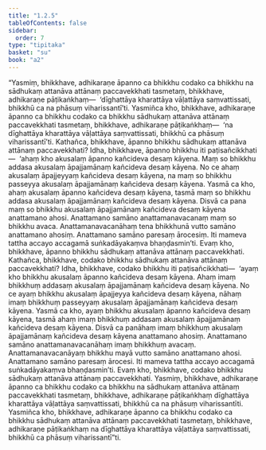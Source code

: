 ```yaml
---
title: "1.2.5"
tableOfContents: false
sidebar:
  order: 7
type: "tipitaka"
basket: "su"
book: "a2"
---
```



<DynamicBreadcrumb />

<Division number="15" book="a2">

<Paragraph number="37" book="a2">
“Yasmiṃ, bhikkhave, adhikaraṇe āpanno ca bhikkhu codako ca bhikkhu na sādhukaṃ attanāva attānaṃ paccavekkhati tasmetaṃ, bhikkhave, adhikaraṇe pāṭikaṅkhaṃ—  ‘dīghattāya kharattāya vāḷattāya saṃvattissati, bhikkhū ca na phāsuṃ viharissantī’ti. Yasmiñca kho, bhikkhave, adhikaraṇe āpanno ca bhikkhu codako ca bhikkhu sādhukaṃ attanāva attānaṃ paccavekkhati tasmetaṃ, bhikkhave, adhikaraṇe pāṭikaṅkhaṃ—  ‘na dīghattāya kharattāya vāḷattāya saṃvattissati, bhikkhū ca phāsuṃ viharissantī’ti.
</Paragraph>

<Paragraph number="38" book="a2">
Kathañca, bhikkhave, āpanno bhikkhu sādhukaṃ attanāva attānaṃ paccavekkhati? Idha, bhikkhave, āpanno bhikkhu iti paṭisañcikkhati—  ‘ahaṃ kho akusalaṃ āpanno kañcideva desaṃ kāyena. Maṃ so bhikkhu addasa akusalaṃ āpajjamānaṃ kañcideva desaṃ kāyena. No ce ahaṃ akusalaṃ āpajjeyyaṃ kañcideva desaṃ kāyena, na maṃ so bhikkhu passeyya akusalaṃ āpajjamānaṃ kañcideva desaṃ kāyena. Yasmā ca kho, ahaṃ akusalaṃ āpanno kañcideva desaṃ kāyena, tasmā maṃ so bhikkhu addasa akusalaṃ āpajjamānaṃ kañcideva desaṃ kāyena. Disvā ca pana maṃ so bhikkhu akusalaṃ āpajjamānaṃ kañcideva desaṃ kāyena anattamano ahosi. Anattamano samāno anattamanavacanaṃ maṃ so bhikkhu avaca. Anattamanavacanāhaṃ tena bhikkhunā vutto samāno anattamano ahosiṃ. Anattamano samāno paresaṃ ārocesiṃ. Iti mameva tattha accayo accagamā suṅkadāyakaṃva bhaṇḍasmin’ti. Evaṃ kho, bhikkhave, āpanno bhikkhu sādhukaṃ attanāva attānaṃ paccavekkhati.
</Paragraph>

<Paragraph number="39" book="a2">
Kathañca, bhikkhave, codako bhikkhu sādhukaṃ attanāva attānaṃ paccavekkhati? Idha, bhikkhave, codako bhikkhu iti paṭisañcikkhati—  ‘ayaṃ kho bhikkhu akusalaṃ āpanno kañcideva desaṃ kāyena. Ahaṃ imaṃ bhikkhuṃ addasaṃ akusalaṃ āpajjamānaṃ kañcideva desaṃ kāyena. No ce ayaṃ bhikkhu akusalaṃ āpajjeyya kañcideva desaṃ kāyena, nāhaṃ imaṃ bhikkhuṃ passeyyaṃ akusalaṃ āpajjamānaṃ kañcideva desaṃ kāyena. Yasmā ca kho, ayaṃ bhikkhu akusalaṃ āpanno kañcideva desaṃ kāyena, tasmā ahaṃ imaṃ bhikkhuṃ addasaṃ akusalaṃ āpajjamānaṃ kañcideva desaṃ kāyena. Disvā ca panāhaṃ imaṃ bhikkhuṃ akusalaṃ āpajjamānaṃ kañcideva desaṃ kāyena anattamano ahosiṃ. Anattamano samāno anattamanavacanāhaṃ imaṃ bhikkhuṃ avacaṃ. Anattamanavacanāyaṃ bhikkhu mayā vutto samāno anattamano ahosi. Anattamano samāno paresaṃ ārocesi. Iti mameva tattha accayo accagamā suṅkadāyakaṃva bhaṇḍasmin’ti. Evaṃ kho, bhikkhave, codako bhikkhu sādhukaṃ attanāva attānaṃ paccavekkhati.
</Paragraph>

<Paragraph number="40" book="a2">
Yasmiṃ, bhikkhave, adhikaraṇe āpanno ca bhikkhu codako ca bhikkhu na sādhukaṃ attanāva attānaṃ paccavekkhati tasmetaṃ, bhikkhave, adhikaraṇe pāṭikaṅkhaṃ dīghattāya kharattāya vāḷattāya saṃvattissati, bhikkhū ca na phāsuṃ viharissantīti. Yasmiñca kho, bhikkhave, adhikaraṇe āpanno ca bhikkhu codako ca bhikkhu sādhukaṃ attanāva attānaṃ paccavekkhati tasmetaṃ, bhikkhave, adhikaraṇe pāṭikaṅkhaṃ na dīghattāya kharattāya vāḷattāya saṃvattissati, bhikkhū ca phāsuṃ viharissantī”ti.
</Paragraph>
</Division>